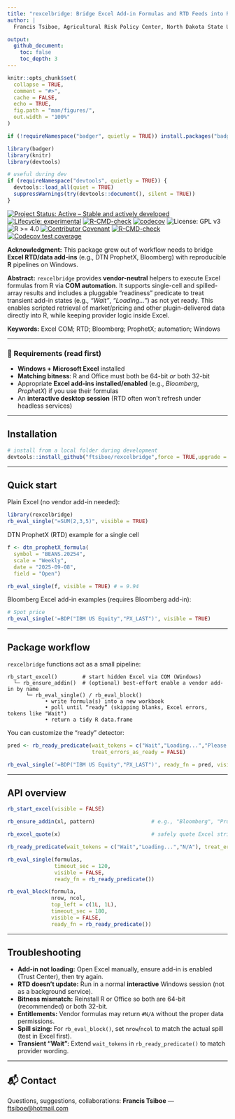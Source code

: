 ```yaml
---
title: "rexcelbridge: Bridge Excel Add-in Formulas and RTD Feeds into R (Windows)"
author: |
  Francis Tsiboe, Agricultural Risk Policy Center, North Dakota State University, Fargo, ND 58102  

output:
  github_document:
    toc: false
    toc_depth: 3
---
```


<!-- README.md is generated from README.Rmd. Please edit that file -->

```r
knitr::opts_chunk$set(
  collapse = TRUE,
  comment = "#>",
  cache = FALSE,
  echo = TRUE,
  fig.path = "man/figures/",
  out.width = "100%"
)

if (!requireNamespace("badger", quietly = TRUE)) install.packages("badger")

library(badger)
library(knitr)
library(devtools)

# useful during dev
if (requireNamespace("devtools", quietly = TRUE)) {
  devtools::load_all(quiet = TRUE)
  suppressWarnings(try(devtools::document(), silent = TRUE))
}
```

<!-- badges: start -->
[![Project Status: Active – Stable and actively developed](https://www.repostatus.org/badges/latest/active.svg)](https://www.repostatus.org/#active)
[![Lifecycle: experimental](https://img.shields.io/badge/lifecycle-experimental-orange.svg)](https://lifecycle.r-lib.org/articles/stages.html#experimental)
[![R-CMD-check](https://github.com/ftsiboe/rexcelbridge/actions/workflows/R-CMD-check.yaml/badge.svg)](https://github.com/ftsiboe/HiddenSafetynet2025/actions/workflows/R-CMD-check.yaml)
[![codecov](https://codecov.io/gh/ftsiboe/rexcelbridge/graph/badge.svg?token=VIMHQH2SEO)](https://codecov.io/gh/ftsiboe/HiddenSafetynet2025)
![License: GPL v3](https://img.shields.io/badge/License-GPLv3-blue.svg)
![R >= 4.0](https://img.shields.io/badge/R-%3E=4.0-blue)
[![Contributor Covenant](https://img.shields.io/badge/Contributor%20Covenant-2.1-4baaaa.svg)](code_of_conduct.md)
[![R-CMD-check](https://github.com/ftsiboe/rexcelbridge/actions/workflows/R-CMD-check.yaml/badge.svg)](https://github.com/ftsiboe/rexcelbridge/actions/workflows/R-CMD-check.yaml)
[![Codecov test coverage](https://codecov.io/gh/ftsiboe/rexcelbridge/graph/badge.svg)](https://app.codecov.io/gh/ftsiboe/rexcelbridge)
<!-- badges: end -->

**Acknowledgment:** This package grew out of workflow needs to bridge **Excel RTD/data add-ins** (e.g., DTN ProphetX, Bloomberg) with reproducible **R** pipelines on Windows.

**Abstract:** `rexcelbridge` provides **vendor-neutral** helpers to execute Excel formulas from R via **COM automation**. It supports single-cell and spilled-array results and includes a pluggable “readiness” predicate to treat transient add-in states (e.g., *“Wait”*, *“Loading…”*) as not yet ready. This enables scripted retrieval of market/pricing and other plugin-delivered data directly into R, while keeping provider logic inside Excel.

**Keywords:** Excel COM; RTD; Bloomberg; ProphetX; automation; Windows

---

### 🚦 Requirements (read first)

- **Windows + Microsoft Excel** installed
- **Matching bitness**: R and Office must both be 64-bit *or* both 32-bit
- Appropriate **Excel add-ins installed/enabled** (e.g., *Bloomberg*, *ProphetX*) if you use their formulas
- An **interactive desktop session** (RTD often won’t refresh under headless services)

---

## Installation

```r
# install from a local folder during development
devtools::install_github("ftsiboe/rexcelbridge",force = TRUE,upgrade = "never")
```

---

## Quick start

Plain Excel (no vendor add-in needed):

```r
library(rexcelbridge)
rb_eval_single("=SUM(2,3,5)", visible = TRUE)
```

DTN ProphetX (RTD) example for a single cell

```r

f <- dtn_prophetX_formula(
  symbol = "BEANS.20254", 
  scale = "Weekly", 
  date = "2025-09-08", 
  field = "Open")

rb_eval_single(f, visible = TRUE) # = 9.94

```


Bloomberg Excel add-in examples (requires Bloomberg add-in):

```r
# Spot price
rb_eval_single('=BDP("IBM US Equity","PX_LAST")', visible = TRUE)

```

---

## Package workflow

`rexcelbridge` functions act as a small pipeline:

```
rb_start_excel()        # start hidden Excel via COM (Windows)
  └─ rb_ensure_addin()  # (optional) best-effort enable a vendor add-in by name
      └─ rb_eval_single() / rb_eval_block()
            • write formula(s) into a new workbook
            • poll until “ready” (skipping blanks, Excel errors, tokens like "Wait")
            • return a tidy R data.frame
```

You can customize the “ready” detector:

```r
pred <- rb_ready_predicate(wait_tokens = c("Wait","Loading...","Please wait"),
                           treat_errors_as_ready = FALSE)

rb_eval_single('=BDP("IBM US Equity","PX_LAST")', ready_fn = pred, visible = TRUE)
```

---

## API overview

```r
rb_start_excel(visible = FALSE)

rb_ensure_addin(xl, pattern)                  # e.g., "Bloomberg", "ProphetX"

rb_excel_quote(x)                             # safely quote Excel string args

rb_ready_predicate(wait_tokens = c("Wait","Loading...","N/A"), treat_errors_as_ready = FALSE)

rb_eval_single(formulas,
               timeout_sec = 120,
               visible = FALSE,
               ready_fn = rb_ready_predicate())

rb_eval_block(formula,
              nrow, ncol,
              top_left = c(1L, 1L),
              timeout_sec = 180,
              visible = FALSE,
              ready_fn = rb_ready_predicate())
```

---

## Troubleshooting

- **Add-in not loading:** Open Excel manually, ensure add-in is enabled (Trust Center), then try again.
- **RTD doesn’t update:** Run in a normal **interactive** Windows session (not as a background service).
- **Bitness mismatch:** Reinstall R or Office so both are 64-bit (recommended) or both 32-bit.
- **Entitlements:** Vendor formulas may return `#N/A` without the proper data permissions.
- **Spill sizing:** For `rb_eval_block()`, set `nrow`/`ncol` to match the actual spill (test in Excel first).
- **Transient “Wait”:** Extend `wait_tokens` in `rb_ready_predicate()` to match provider wording.

---

## 📬 Contact

Questions, suggestions, collaborations: **Francis Tsiboe** — <ftsiboe@hotmail.com>
